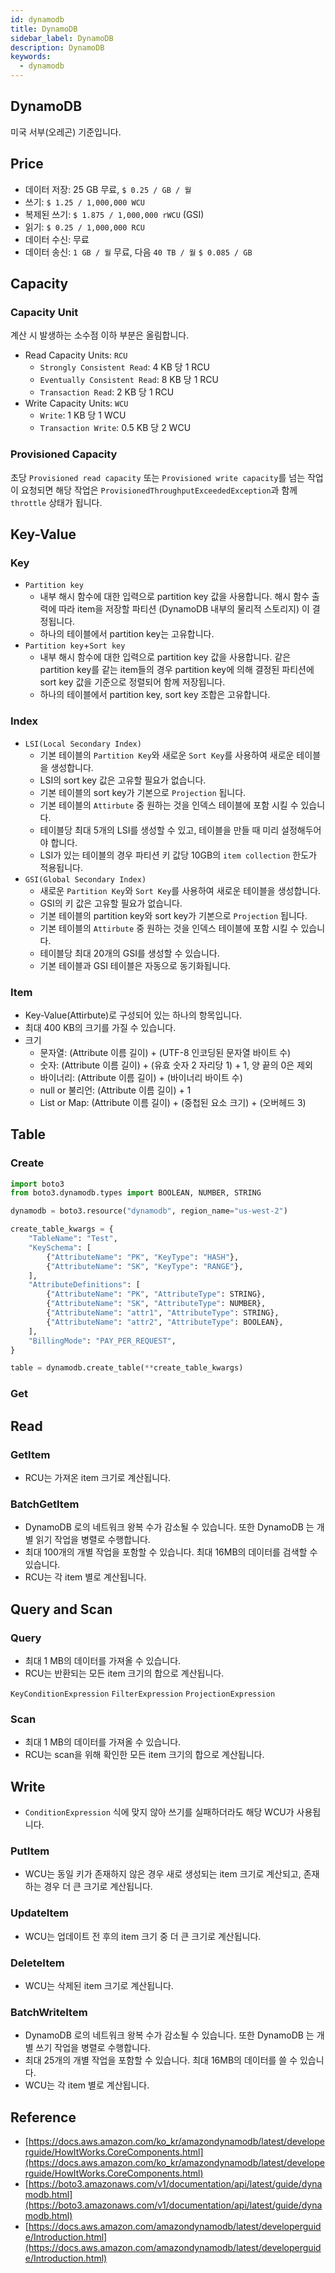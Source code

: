 ```yaml
---
id: dynamodb
title: DynamoDB
sidebar_label: DynamoDB
description: DynamoDB
keywords:
  - dynamodb
---
```


## DynamoDB

미국 서부(오레곤) 기준입니다.

## Price

- 데이터 저장: 25 GB 무료, `$ 0.25 / GB / 월`
- 쓰기: `$ 1.25 / 1,000,000 WCU`
- 복제된 쓰기: `$ 1.875 / 1,000,000 rWCU` (GSI)
- 읽기: `$ 0.25 / 1,000,000 RCU`
- 데이터 수신: 무료
- 데이터 송신: `1 GB / 월` 무료, 다음 `40 TB / 월` `$ 0.085 / GB`

## Capacity

### Capacity Unit

계산 시 발생하는 소수점 이하 부분은 올림합니다.

- Read Capacity Units: `RCU`
  - `Strongly Consistent Read`: 4 KB 당 1 RCU
  - `Eventually Consistent Read`: 8 KB 당 1 RCU
  - `Transaction Read`: 2 KB 당 1 RCU
- Write Capacity Units: `WCU`
  - `Write`: 1 KB 당 1 WCU
  - `Transaction Write`: 0.5 KB 당 2 WCU

### Provisioned Capacity

초당 `Provisioned read capacity` 또는 `Provisioned write capacity`를 넘는 작업이 요청되면 해당 작업은 `ProvisionedThroughputExceededException`과 함께 `throttle` 상태가 됩니다.

## Key-Value

### Key

- `Partition key`
  - 내부 해시 함수에 대한 입력으로 partition key 값을 사용합니다. 해시 함수 출력에 따라 item을 저장할 파티션 (DynamoDB 내부의 물리적 스토리지) 이 결정됩니다.
  - 하나의 테이블에서 partition key는 고유합니다.
- `Partition key`+`Sort key`
  - 내부 해시 함수에 대한 입력으로 partition key 값을 사용합니다. 같은 partition key를 같는 item들의 경우 partition key에 의해 결정된 파티션에 sort key 값을 기준으로 정렬되어 함께 저장됩니다.
  - 하나의 테이블에서 partition key, sort key 조합은 고유합니다.

### Index

- `LSI(Local Secondary Index)`
  - 기본 테이블의 `Partition Key`와 새로운 `Sort Key`를 사용하여 새로운 테이블을 생성합니다.
  - LSI의 sort key 값은 고유할 필요가 없습니다.
  - 기본 테이블의 sort key가 기본으로 `Projection` 됩니다.
  - 기본 테이블의 `Attirbute` 중 원하는 것을 인덱스 테이블에 포함 시킬 수 있습니다.
  - 테이블당 최대 5개의 LSI를 생성할 수 있고, 테이블을 만들 때 미리 설정해두어야 합니다.
  - LSI가 있는 테이블의 경우 파티션 키 값당 10GB의 `item collection` 한도가 적용됩니다.
- `GSI(Global Secondary Index)`
  - 새로운 `Partition Key`와 `Sort Key`를 사용하여 새로운 테이블을 생성합니다.
  - GSI의 키 값은 고유할 필요가 없습니다.
  - 기본 테이블의 partition key와 sort key가 기본으로 `Projection` 됩니다.
  - 기본 테이블의 `Attirbute` 중 원하는 것을 인덱스 테이블에 포함 시킬 수 있습니다.
  - 테이블당 최대 20개의 GSI를 생성할 수 있습니다.
  - 기본 테이블과 GSI 테이블은 자동으로 동기화됩니다.

### Item

- Key-Value(Attirbute)로 구성되어 있는 하나의 항목입니다.
- 최대 400 KB의 크기를 가질 수 있습니다.
- 크기
  - 문자열: (Attribute 이름 길이) + (UTF-8 인코딩된 문자열 바이트 수)
  - 숫자: (Attribute 이름 길이) + (유효 숫자 2 자리당 1) + 1, 양 끝의 0은 제외
  - 바이너리: (Attribute 이름 길이) + (바이너리 바이트 수)
  - null or 불리언: (Attribute 이름 길이) + 1
  - List or Map: (Attribute 이름 길이) + (중첩된 요소 크기) + (오버헤드 3)

## Table

### Create

```python
import boto3
from boto3.dynamodb.types import BOOLEAN, NUMBER, STRING

dynamodb = boto3.resource("dynamodb", region_name="us-west-2")

create_table_kwargs = {
    "TableName": "Test",
    "KeySchema": [
        {"AttributeName": "PK", "KeyType": "HASH"},
        {"AttributeName": "SK", "KeyType": "RANGE"},
    ],
    "AttributeDefinitions": [
        {"AttributeName": "PK", "AttributeType": STRING},
        {"AttributeName": "SK", "AttributeType": NUMBER},
        {"AttributeName": "attr1", "AttributeType": STRING},
        {"AttributeName": "attr2", "AttributeType": BOOLEAN},
    ],
    "BillingMode": "PAY_PER_REQUEST",
}

table = dynamodb.create_table(**create_table_kwargs)
```

### Get

## Read

### GetItem

- RCU는 가져온 item 크기로 계산됩니다.

### BatchGetItem

- DynamoDB 로의 네트워크 왕복 수가 감소될 수 있습니다. 또한 DynamoDB 는 개별 읽기 작업을 병렬로 수행합니다.
- 최대 100개의 개별 작업을 포함할 수 있습니다. 최대 16MB의 데이터를 검색할 수 있습니다.
- RCU는 각 item 별로 계산됩니다.

## Query and Scan

### Query

- 최대 1 MB의 데이터를 가져올 수 있습니다.
- RCU는 반환되는 모든 item 크기의 합으로 계산됩니다.

`KeyConditionExpression`
`FilterExpression`
`ProjectionExpression`

### Scan

- 최대 1 MB의 데이터를 가져올 수 있습니다.
- RCU는 scan을 위해 확인한 모든 item 크기의 합으로 계산됩니다.

## Write

- `ConditionExpression` 식에 맞지 않아 쓰기를 실패하더라도 해당 WCU가 사용됩니다.

### PutItem

- WCU는 동일 키가 존재하지 않은 경우 새로 생성되는 item 크기로 계산되고, 존재하는 경우 더 큰 크기로 계산됩니다.

### UpdateItem

- WCU는 업데이트 전 후의 item 크기 중 더 큰 크기로 계산됩니다.

### DeleteItem

- WCU는 삭제된 item 크기로 계산됩니다.

### BatchWriteItem

- DynamoDB 로의 네트워크 왕복 수가 감소될 수 있습니다. 또한 DynamoDB 는 개별 쓰기 작업을 병렬로 수행합니다.
- 최대 25개의 개별 작업을 포함할 수 있습니다. 최대 16MB의 데이터를 쓸 수 있습니다.
- WCU는 각 item 별로 계산됩니다.

## Reference

- [https://docs.aws.amazon.com/ko_kr/amazondynamodb/latest/developerguide/HowItWorks.CoreComponents.html](https://docs.aws.amazon.com/ko_kr/amazondynamodb/latest/developerguide/HowItWorks.CoreComponents.html)
- [https://boto3.amazonaws.com/v1/documentation/api/latest/guide/dynamodb.html](https://boto3.amazonaws.com/v1/documentation/api/latest/guide/dynamodb.html)
- [https://docs.aws.amazon.com/amazondynamodb/latest/developerguide/Introduction.html](https://docs.aws.amazon.com/amazondynamodb/latest/developerguide/Introduction.html)
